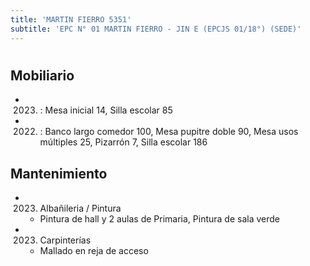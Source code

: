 ```yaml
---
title: 'MARTIN FIERRO 5351'
subtitle: 'EPC N° 01 MARTIN FIERRO - JIN E (EPCJS 01/18°) (SEDE)'
---
```


#


## Mobiliario

*  (2023) : Mesa inicial 14, Silla escolar 85 

*  (2022) : Banco largo comedor 100, Mesa pupitre doble 90, Mesa usos múltiples 25, Pizarrón 7, Silla escolar 186 





## Mantenimiento

*  (2023) Albañileria / Pintura 
    + Pintura de hall y 2 aulas de Primaria, Pintura de sala verde

*  (2023) Carpinterías 
    + Mallado en reja de acceso



